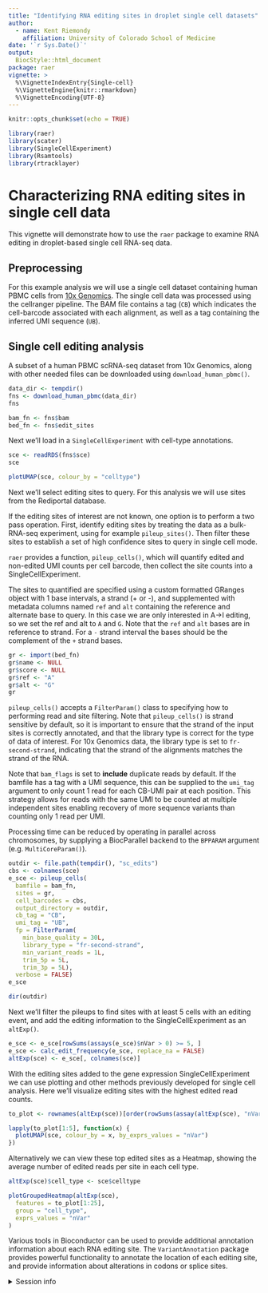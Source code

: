```yaml
---
title: "Identifying RNA editing sites in droplet single cell datasets"
author: 
  - name: Kent Riemondy
    affiliation: University of Colorado School of Medicine
date: '`r Sys.Date()`'
output:
  BiocStyle::html_document
package: raer 
vignette: >
  %\VignetteIndexEntry{Single-cell}
  %\VignetteEngine{knitr::rmarkdown}
  %\VignetteEncoding{UTF-8}    
---
```


```r
knitr::opts_chunk$set(echo = TRUE)
```


```r
library(raer)
library(scater)
library(SingleCellExperiment)
library(Rsamtools)
library(rtracklayer)
```

# Characterizing RNA editing sites in single cell data

This vignette will demonstrate how to use the `raer` package to examine RNA editing in droplet-based single cell RNA-seq data. 

## Preprocessing

For this example analysis we will use a single cell dataset containing human PBMC cells from [10x Genomics](https://www.10xgenomics.com/resources/datasets/10k-human-pbmcs-3-v3-1-chromium-x-with-intronic-reads-3-1-high). The single cell data was processed using the cellranger pipeline. The BAM file contains a tag (`CB`) which indicates the cell-barcode associated with each alignment, as well as a tag containing the inferred UMI sequence (`UB`).  

## Single cell editing analysis

A subset of a human PBMC scRNA-seq dataset from 10x Genomics, along with other
needed files can be downloaded using `download_human_pbmc()`.   

```r
data_dir <- tempdir() 
fns <- download_human_pbmc(data_dir)
fns
```

```r
bam_fn <- fns$bam
bed_fn <- fns$edit_sites
```

Next we'll load in a `SingleCellExperiment` with cell-type annotations.

```r
sce <- readRDS(fns$sce)
sce
```

```r
plotUMAP(sce, colour_by = "celltype")
```

Next we'll select editing sites to query. For this analysis we will use sites from the Rediportal database.

If the editing sites of interest are not known, one option is to perform a two pass operation. First, identify editing sites by treating the data as a bulk-RNA-seq experiment, using for example `pileup_sites()`. Then filter these sites to establish a set of high confidence sites to query in single cell mode. 

`raer` provides a function, `pileup_cells()`, which will quantify edited and non-edited UMI counts per cell barcode, then collect the site counts into a SingleCellExperiment. 

The sites to quantified are specified using a custom formatted GRanges object with 1 base intervals, a strand (+ or -), and supplemented with metadata columns named `ref` and `alt` containing the reference and alternate base to query. In this case we are
only interested in A->I editing, so we set the ref and alt to `A` and `G`. Note that the `ref` and `alt` bases are in reference to strand. For a `-` strand interval the bases should be the complement of the `+` strand bases.  

```r
gr <- import(bed_fn)
gr$name <- NULL
gr$score <- NULL
gr$ref <- "A"
gr$alt <- "G"
gr
```

`pileup_cells()` accepts a `FilterParam()` class to specifying how to performing read and site filtering. Note that `pileup_cells()` is strand sensitive by default, so it is important to ensure that the strand of the input sites is correctly annotated, and that the library type is correct for the type of data of interest. For 10x Genomics data, the library type is set to `fr-second-strand`, indicating that the strand of the alignments matches the strand of the RNA. 

Note that `bam_flags` is set to **include** duplicate reads by default. If the bamfile has a tag with a UMI sequence, this can be supplied to the `umi_tag` argument to only count 1 read for each CB-UMI pair at each position. This strategy allows for reads with the same UMI to be counted at multiple independent sites enabling recovery of more sequence variants than counting only 1 read per UMI.  

Processing time can be reduced by operating in parallel across chromosomes, by supplying a BiocParallel backend to the `BPPARAM` argument (e.g. `MultiCoreParam()`).

```r
outdir <- file.path(tempdir(), "sc_edits")
cbs <- colnames(sce)
e_sce <- pileup_cells(
  bamfile = bam_fn,
  sites = gr,
  cell_barcodes = cbs,
  output_directory = outdir,
  cb_tag = "CB",
  umi_tag = "UB",
  fp = FilterParam(
    min_base_quality = 30L,
    library_type = "fr-second-strand",
    min_variant_reads = 1L,
    trim_5p = 5L,
    trim_3p = 5L),
  verbose = FALSE)
e_sce
```

```r
dir(outdir)
```


Next we'll filter the pileups to find sites with at least 5 cells with an editing event, and add the editing information to the SingleCellExperiment as an `altExp()`. 

```r
e_sce <- e_sce[rowSums(assays(e_sce)$nVar > 0) >= 5, ]
e_sce <- calc_edit_frequency(e_sce, replace_na = FALSE)
altExp(sce) <- e_sce[, colnames(sce)]
```

With the editing sites added to the gene expression SingleCellExperiment we can use plotting and other methods previously developed for single cell analysis. Here we'll visualize editing sites with the highest edited read counts.

```r
to_plot <- rownames(altExp(sce))[order(rowSums(assay(altExp(sce), "nVar")), decreasing = TRUE)]

lapply(to_plot[1:5], function(x) {
  plotUMAP(sce, colour_by = x, by_exprs_values = "nVar")
})
```

Alternatively we can view these top edited sites as a Heatmap, showing the average
number of edited reads per site in each cell type. 

```r
altExp(sce)$cell_type <- sce$celltype

plotGroupedHeatmap(altExp(sce),
  features = to_plot[1:25],
  group = "cell_type",
  exprs_values = "nVar"
)
```

Various tools in Bioconductor can be used to provide additional annotation information about each RNA editing site.  The `VariantAnnotation` package provides powerful functionality to annotate the location of each editing site, and provide information about alterations in codons or splice sites. 

<details style="margin-bottom:10px;">
<summary>
    Session info
</summary>

```r
sessionInfo()
```

</details>

